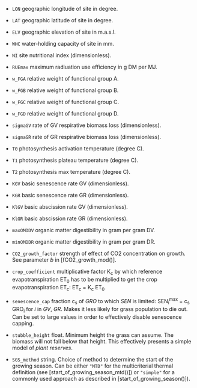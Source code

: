 - `LON` geographic longitude of site in degree.

- `LAT` geographic latitude of site in degree.

- `ELV` geographic elevation of site in m.a.s.l.

- `WHC` water-holding capacity of site in mm.

- `NI` site nutritional index (dimensionless).

- `RUEmax` maximum radiuation use efficiency in g DM per MJ.

- `w_FGA` relative weight of functional group A.

- `w_FGB` relative weight of functional group B.

- `w_FGC` relative weight of functional group C.

- `w_FGD` relative weight of functional group D.

- `sigmaGV` rate of GV respirative biomass loss (dimensionless).

- `sigmaGR` rate of GR respirative biomass loss (dimensionless).

- `T0` photosynthesis activation temperature (degree C).

- `T1` photosynthesis plateau temperature (degree C).

- `T2` photosynthesis max temperature (degree C).

- `KGV` basic senescence rate GV (dimensionless).

- `KGR` basic senescence rate GR (dimensionless).

- `KlGV` basic abscission rate GV (dimensionless).

- `KlGR` basic abscission rate GR (dimensionless).

- `maxOMDDV` organic matter digestibility in gram per gram DV.

- `minOMDDR` organic matter digestibility in gram per gram DR.

- `CO2_growth_factor` strength of effect of CO2 concentration on growth. See 
  parameter *b* in [fCO2_growth_mod()].

- `crop_coefficient` multiplicative factor K~c~ by which 
  reference evapotranspiration ET~0~ has to be multiplied to get the crop 
  evapotranspiration ET~c~: 
  ET~c~ = K~c~ ET~0~

- `senescence_cap` fraction c~s~ of *GRO* to which *SEN* is 
  limited: SEN~i~^max^ = c~s~ GRO~i~ 
  for *i* in *GV*, *GR*. Makes it less likely for grass population to die out.
  Can be set to large values in order to effectively disable senescence capping.

- `stubble_height` float. Minimum height the grass can assume. The 
  biomass will not fall below that height. This effectively presents a simple 
  model of *plant reserves*.

- `SGS_method` string. Choice of method to determine the start of the growing 
  season. Can be either `"MTD"` for the multicriterial thermal definition 
  (see [start_of_growing_season_mtd()]) or `"simple"` for a commonly used 
  approach as described in [start_of_growing_season()]).

